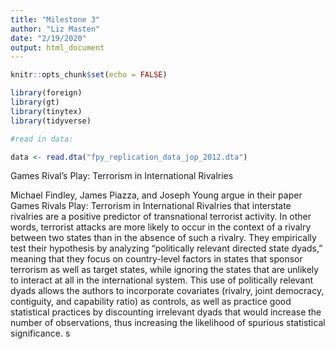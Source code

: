 ```yaml
---
title: "Milestone 3"
author: "Liz Masten"
date: "2/19/2020"
output: html_document
---
```


```r
knitr::opts_chunk$set(echo = FALSE)

library(foreign)
library(gt)
library(tinytex)
library(tidyverse)

```

```r

#read in data: 

data <- read.dta("fpy_replication_data_jop_2012.dta")


```

Games Rival's Play: Terrorism in International Rivalries

Michael Findley, James Piazza, and Joseph Young argue in their paper Games Rivals Play: Terrorism in International Rivalries that interstate rivalries are a positive predictor of transnational terrorist activity. In other words, terrorist attacks are more likely to occur in the context of a rivalry between two states than in the absence of such a rivalry. They empirically test their hypothesis by analyzing “politically relevant directed state dyads,” meaning that they focus on country-level factors in states that sponsor terrorism as well as target states, while ignoring the states that are unlikely to interact at all in the international system. This use of politically relevant dyads allows the authors to incorporate covariates (rivalry, joint democracy, contiguity, and capability ratio) as controls, as well as practice good statistical practices by discounting irrelevant dyads that would increase the number of observations, thus increasing the likelihood of spurious statistical significance. s


